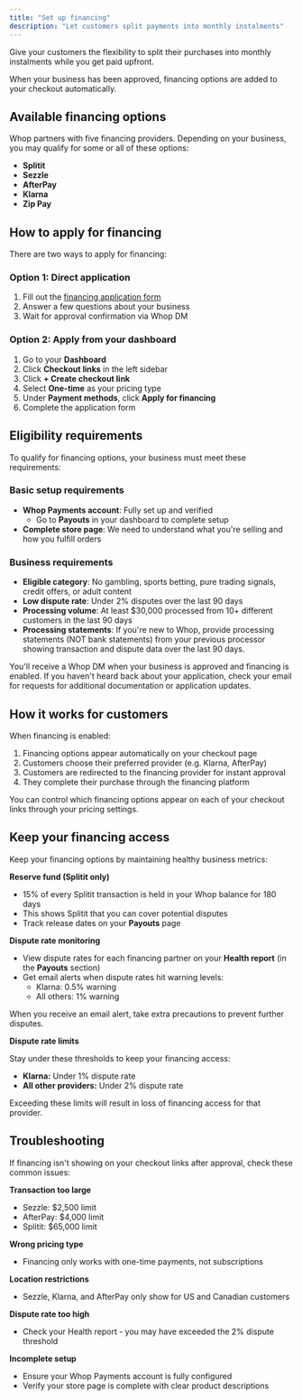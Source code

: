 ```yaml
---
title: "Set up financing"
description: "Let customers split payments into monthly instalments"
---
```


Give your customers the flexibility to split their purchases into monthly instalments while you get paid upfront.

When your business has been approved, financing options are added to your checkout automatically. 

## Available financing options

Whop partners with five financing providers. Depending on your business, you may qualify for some or all of these options:

- **Splitit**
- **Sezzle**
- **AfterPay**
- **Klarna**
- **Zip Pay**

## How to apply for financing

There are two ways to apply for financing:

### Option 1: Direct application

1. Fill out the [financing application form](https://hunterd.app.n8n.cloud/form/e9e21a0c-91d5-4cda-9b14-a9506be5af44)
2. Answer a few questions about your business
3. Wait for approval confirmation via Whop DM

### Option 2: Apply from your dashboard

1. Go to your **Dashboard**
2. Click **Checkout links** in the left sidebar
3. Click **\+ Create checkout link**
4. Select **One-time** as your pricing type
5. Under **Payment methods**, click **Apply for financing**
6. Complete the application form

## Eligibility requirements

To qualify for financing options, your business must meet these requirements:

### Basic setup requirements

- **Whop Payments account**: Fully set up and verified
  - Go to **Payouts** in your dashboard to complete setup
- **Complete store page**: We need to understand what you're selling and how you fulfill orders

### Business requirements

- **Eligible category**: No gambling, sports betting, pure trading signals, credit offers, or adult content
- **Low dispute rate**: Under 2% disputes over the last 90 days
- **Processing volume**: At least \$30,000 processed from 10\+ different customers in the last 90 days
- **Processing statements**: If you're new to Whop, provide processing statements (NOT bank statements) from your previous processor showing transaction and dispute data over the last 90 days.

<Tip>
  You'll receive a Whop DM when your business is approved and financing is enabled. If you haven't heard back about your application, check your email for requests for additional documentation or application updates.
</Tip>

## How it works for customers

When financing is enabled:

1. Financing options appear automatically on your checkout page
2. Customers choose their preferred provider (e.g. Klarna, AfterPay)
3. Customers are redirected to the financing provider for instant approval
4. They complete their purchase through the financing platform

You can control which financing options appear on each of your checkout links through your pricing settings.

## Keep your financing access

Keep your financing options by maintaining healthy business metrics:

**Reserve fund (Splitit only)**

- 15% of every Splitit transaction is held in your Whop balance for 180 days
- This shows Splitit that you can cover potential disputes
- Track release dates on your **Payouts** page

**Dispute rate monitoring**

- View dispute rates for each financing partner on your **Health report** (in the **Payouts** section)
- Get email alerts when dispute rates hit warning levels:
  - Klarna: 0.5% warning
  - All others: 1% warning

<Tip>
  When you receive an email alert, take extra precautions to prevent further disputes.
</Tip>

**Dispute rate limits**

Stay under these thresholds to keep your financing access:

- **Klarna:** Under 1% dispute rate
- **All other providers:** Under 2% dispute rate

Exceeding these limits will result in loss of financing access for that provider.

## Troubleshooting

If financing isn't showing on your checkout links after approval, check these common issues:

**Transaction too large**

- Sezzle: \$2,500 limit
- AfterPay: \$4,000 limit
- Splitit: \$65,000 limit

**Wrong pricing type**

- Financing only works with one-time payments, not subscriptions

**Location restrictions**

- Sezzle, Klarna, and AfterPay only show for US and Canadian customers

**Dispute rate too high**

- Check your Health report - you may have exceeded the 2% dispute threshold

**Incomplete setup**

- Ensure your Whop Payments account is fully configured
- Verify your store page is complete with clear product descriptions